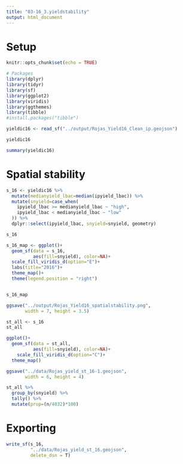 ```yaml
---
title: "03-16_3.yieldstability"
output: html_document
---
```


# Setup  
```r
knitr::opts_chunk$set(echo = TRUE)

# Packages
library(dplyr)
library(tidyr)
library(sf)
library(ggplot2)
library(viridis)
library(ggthemes)
library(tibble)
#install.packages("tibble")

```

```r
yieldic16 <- read_sf("../output/Rojas_Yield16_Clean_ip.geojson")

yieldic16

summary(yieldic16)
```

# Spatial stability  

```r
s_16 <- yieldic16 %>%
  mutate(medianyield_lbac=median(ipyield_lbac)) %>%
  mutate(snyield=case_when(
    ipyield_lbac >= medianyield_lbac ~ "high",
    ipyield_lbac < medianyield_lbac ~ "low"
  )) %>%
  dplyr::select(ipyield_lbac, snyield=snyield, geometry)

s_16
```

```r
s_16_map <- ggplot()+
  geom_sf(data = s_16,
          aes(fill=snyield), color=NA)+
  scale_fill_viridis_d(option="E")+
  labs(title="2016")+
  theme_map()+
  theme(legend.position = "right")


s_16_map 
```

```r
ggsave("../output/Rojas_Yield16_spatialstability.png",
       width = 7, height = 3.5)

```

```r
st_all <- s_16 
st_all
```
```r
ggplot()+
  geom_sf(data = st_all,
          aes(fill=snyield), color=NA)+
    scale_fill_viridis_d(option="C")+
  theme_map()

ggsave("../data/Rojas_yield_st_16-1.geojson",
       width = 6, height = 4)

```


```r
st_all %>%
  group_by(snyield) %>%
  tally() %>%
  mutate(prop=(n/4032)*100)

```


# Exporting  
  
```r
write_sf(s_16, 
         "../data/Rojas_yield_st_16.geojson",
         delete_dsn = T)
```

 